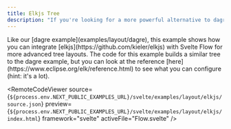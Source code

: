 ```yaml
---
title: Elkjs Tree
description: "If you're looking for a more powerful alternative to dagre, you can also use elkjs to layout your Svelte Flow graphs."
---
```



<ExampleLayout>
Like our [dagre example](examples/layout/dagre), this example shows how you can integrate [elkjs](https://github.com/kieler/elkjs) with Svelte Flow for more advanced tree layouts. The code for this example builds a similar tree to the dagre example, but you can look at the reference [here](https://www.eclipse.org/elk/reference.html) to see what you can configure (hint: it's a lot).

<RemoteCodeViewer
  source={`${process.env.NEXT_PUBLIC_EXAMPLES_URL}/svelte/examples/layout/elkjs/source.json`}
  preview={`${process.env.NEXT_PUBLIC_EXAMPLES_URL}/svelte/examples/layout/elkjs/index.html`}
  framework="svelte"
  activeFile="Flow.svelte"
/>
</ExampleLayout>
